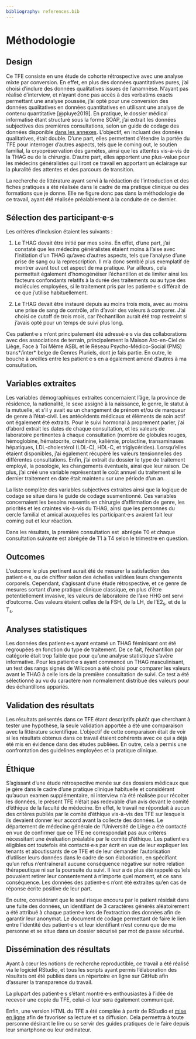 ```yaml
---
bibliography: references.bib
---
```


# Méthodologie

## Design

Ce TFE consiste en une étude de cohorte rétrospective avec une analyse mixte par conversion. En effet, en plus des données quantitatives pures, j'ai choisi d'inclure des données qualitatives issues de l'anamnèse. N'ayant pas réalisé d'interview, et n'ayant donc pas accès à des verbatims exacts permettant une analyse poussée, j'ai opté pour une conversion des données qualitatives en données quantitatives en utilisant une analyse de contenu quantitative [@pluye2019]. En pratique, le dossier médical informatisé étant structuré sous la forme SOAP, j'ai extrait les données subjectives des premières consultations, selon un guide de codage des données disponible [dans les annexes](#guide-de-codage-des-données-subjectives). L'objectif, en incluant des données qualitatives, était double. D'une part, elles permettent d'étendre la portée du TFE pour interroger d'autres aspects, tels que le coming out, le soutien familial, la cryopréservation des gamètes, ainsi que les attentes vis-à-vis de la THAG ou de la chirurgie. D'autre part, elles apportent une plus-value pour les médecins généralistes qui liront ce travail en apportant un éclairage sur la pluralité des attentes et des parcours de transition.

La recherche de littérature ayant servi à la rédaction de l'introduction et des fiches pratiques a été réalisée dans le cadre de ma pratique clinique ou des formations que je donne. Elle ne figure donc pas dans la méthodologie de ce travail, ayant été réalisée préalablement à la conduite de ce dernier.

## Sélection des participant·e·s

Les critères d'inclusion étaient les suivants :

1.  Le THAG devait être initié par mes soins. En effet, d'une part, j'ai constaté que les médecins généralistes étaient moins à l'aise avec l'initiation d'un THAG qu'avec d'autres aspects, tels que l'analyse d'une prise de sang ou la represcription. Il m'a donc semblé plus exemplatif de montrer avant tout cet aspect de ma pratique. Par ailleurs, cela permettait également d'homogénéiser l'échantillon et de limiter ainsi les facteurs confondants relatifs à la durée des traitements ou au type des molécules employées, si le traitement pris par les patient·e·s différait de ce que j'utilise habituellement.

2.  Le THAG devait être instauré depuis au moins trois mois, avec au moins une prise de sang de contrôle, afin d'avoir des valeurs à comparer. J'ai choisi ce cutoff de trois mois, car l'échantillon aurait été trop restreint si j'avais opté pour un temps de suivi plus long.

Ces patient·e·s m'ont principalement été adressé·e·s via des collaborations avec des associations de terrain, principalement la Maison Arc-en-Ciel de Liège, Face à Toi Même ASBL et le Réseau Psycho-Médico-Social (PMS) trans\*/inter\* belge de Genres Pluriels, dont je fais partie. En outre, le bouche à oreilles entre les patient·e·s en a également amené d'autres à ma consultation.

## Variables extraites

Les variables démographiques extraites concernaient l'âge, la province de résidence, la nationalité, le sexe assigné à la naissance, le genre, le statut à la mutuelle, et s'il y avait eu un changement de prénom et/ou de marqueur de genre à l'état-civil. Les antécédents médicaux et éléments de soin actif ont également été extraits. Pour le suivi hormonal à proprement parler, j'ai d'abord extrait les dates de chaque consultation, et les valeurs de laboratoire pertinentes à chaque consultation (nombre de globules rouges, hémoglobine, hématocrite, créatinine, kaliémie, prolactine, transaminases hépatiques, LDL-cholestérol (LDL-C), HDL-C, et triglycérides). Lorsqu'elles étaient disponibles, j'ai également récupéré les valeurs tensionnelles des différentes consultations. Enfin, j'ai extrait du dossier le type de traitement employé, la posologie, les changements éventuels, ainsi que leur raison. De plus, j'ai créé une variable représentant le coût annuel du traitement si le dernier traitement en date était maintenu sur une période d'un an.

La liste complète des variables subjectives extraites ainsi que la logique de codage se situe dans le guide de codage susmentionné. Ces variables concernaient les besoins ressentis en chirurgie d'affirmation de genre, les priorités et les craintes vis-à-vis du THAG, ainsi que les personnes du cercle familial et amical auxquelles les participant·e·s avaient fait leur coming out et leur réaction.

Dans les résultats, la première consultation est  abrégée T0 et chaque consultation suivante est abrégée de T1 à T4 selon le trimestre en question.

## Outcomes

L'outcome le plus pertinent aurait été de mesurer la satisfaction des patient·e·s, ou de chiffrer selon des échelles validées leurs changements corporels. Cependant, s'agissant d'une étude rétrospective, et ce genre de mesures sortant d'une pratique clinique classique, en plus d'être potentiellement invasive, les valeurs de laboratoire de l'axe HHG ont servi d'outcome. Ces valeurs étaient celles de la FSH, de la LH, de l'E2~s~, et de la T~s~.

## Analyses statistiques

Les données des patient·e·s ayant entamé un THAG féminisant ont été regroupées en fonction du type de traitement. De ce fait, l'échantillon par catégorie était trop faible que pour qu'une analyse statistique s'avère informative. Pour les patient·e·s ayant commencé un THAG masculinisant, un test des rangs signés de Wilcoxon a été choisi pour comparer les valeurs avant le THAG à celle lors de la première consultation de suivi. Ce test a été sélectionné au vu du caractère non normalement distribué des valeurs pour des échantillons appariés.

## Validation des résultats

Les résultats présentés dans ce TFE étant descriptifs plutôt que cherchant à tester une hypothèse, la seule validation apportée a été une comparaison avec la littérature scientifique. L'objectif de cette comparaison était de voir si les résultats obtenus dans ce travail étaient cohérents avec ce qui a déjà été mis en évidence dans des études publiées. En outre, cela a permis une confrontation des guidelines employées et la pratique clinique.

## Éthique

S'agissant d'une étude rétrospective menée sur des dossiers médicaux que je gère dans le cadre d'une pratique clinique habituelle et considérant qu'aucun examen supplémentaire, ni interview n'a été réalisée pour récolter les données, le présent TFE n'était pas redevable d'un avis devant le comité d'éthique de la faculté de médecine. En effet, le travail ne répondait à aucun des critères publiés par le comité d'éthique vis-à-vis des TFE sur lesquels ils devaient donner leur accord avant la collecte des données. Le département de médecine générale de l'Université de Liège a été contacté en vue de confirmer que ce TFE ne correspondait pas aux critères nécessitant une évaluation préalable par le comité d'éthique. Les patient·e·s éligibles ont toutefois été contacté·e·s par écrit en vue de leur expliquer les tenants et aboutissants de ce TFE et de leur demander l'autorisation d'utiliser leurs données dans le cadre de son élaboration, en spécifiant qu'un refus n'entraînerait aucune conséquence négative sur notre relation thérapeutique ni sur la poursuite du suivi. Il leur a de plus été rappelé qu'iels pouvaient retirer leur consentement à n'importe quel moment, et ce sans conséquence. Les données des patient·e·s n'ont été extraites qu'en cas de réponse écrite positive de leur part.

En outre, considérant que le seul risque encouru par le patient résidait dans une fuite des données, un identifiant de 3 caractères générés aléatoirement a été attribué à chaque patient·e lors de l'extraction des données afin de garantir leur anonymat. Le document de codage permettant de faire le lien entre l'identité des patient·e·s et leur identifiant n'est connu que de ma personne et se situe dans un dossier sécurisé par mot de passe sécurisé.

## Dissémination des résultats

Ayant à cœur les notions de recherche reproductible, ce travail a été réalisé via le logiciel RStudio, et tous les scripts ayant permis l'élaboration des résultats ont été publiés dans un répertoire en ligne sur GitHub afin d'assurer la transparence du travail.

La plupart des patient·e·s s'étant montré·e·s enthousiastes à l'idée de recevoir une copie du TFE, celui-ci leur sera également communiqué.

Enfin, une version HTML du TFE a été compilée à partir de RStudio et [mise en ligne](https://asrahal.github.io/TFE_THAG_2022/) afin de favoriser sa lecture et sa diffusion. Cela permettra à toute personne désirant le lire ou se servir des guides pratiques de le faire depuis leur smartphone ou leur ordinateur.

\newpage
